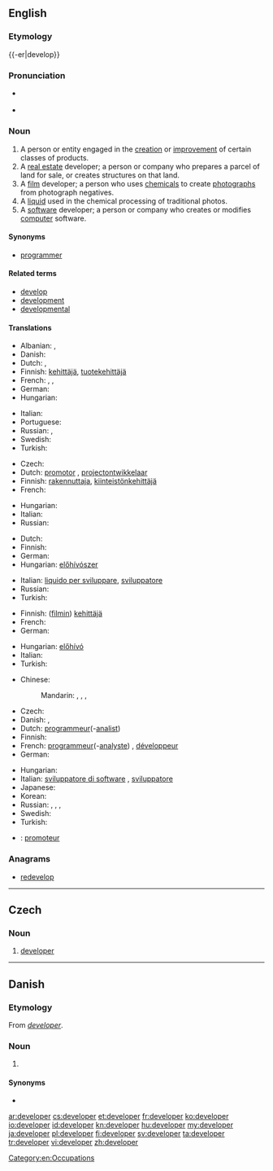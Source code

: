 ==English==
{{wikipedia|dab=developer}}
{{rft|fragment=programmer and developer}}

===Etymology===
{{-er|develop}}

===Pronunciation===
* {{a|UK}} {{IPA|/dɪˈvɛləpə(ɹ)/}}
* {{a|US}} {{IPA|/dɪˈvɛləpɚ/}}

===Noun===
{{en-noun}}

# A person or entity engaged in the [[creation]] or [[improvement]] of certain classes of products.
# A [[real estate]] developer; a person or company who prepares a parcel of land for sale, or creates structures on that land.
# A [[film]] developer; a person who uses [[chemical]]s to create [[photograph]]s from photograph negatives.
# A [[liquid]] used in the chemical processing of traditional photos.
# A [[software]] developer; a person or company who creates or modifies [[computer]] software.

====Synonyms====
* {{sense|person or company who writes computer software}} [[programmer]]

====Related terms====
* [[develop]]
* [[development]]
* [[developmental]]

====Translations====
{{trans-top|someone engaged product creation and improvement}}
* Albanian: {{t-|sq|zhvillues|m}}, {{t-|sq|zhvilluese|f}}
* Danish: {{t-|da|udvikler|c}}
* Dutch: {{t+|nl|ontwikkelaar|m}}, {{t-|nl|ontwerper|m}}
* Finnish: [[kehittäjä]], [[tuotekehittäjä]]
* French: {{t+|fr|concepteur|m}}, {{t+|fr|développeur|m}}, {{t+|fr|créateur|m}}
* German: {{t+|de|Entwickler|m}}
* Hungarian: {{t+|hu|fejlesztő}}
{{trans-mid}}
* Italian: {{t-|it|sviluppatore|m}}
* Portuguese: {{t-|pt|desenvolvidor}}
* Russian: {{t+|ru|разработчик|m|tr=razrabótčik|sc=Cyrl}}, {{t-|ru|разработчица|m|tr=razrabótčica|sc=Cyrl}}
* Swedish: {{t-|sv|utvecklare|c}}
* Turkish: {{t+|tr|geliştirici}}
{{trans-bottom}}

{{trans-top|real estate developer}}
* Czech: {{t+|cs|developer|m}}
* Dutch: [[promotor]] {{m}}, [[projectontwikkelaar]] {{m}}
* Finnish: [[rakennuttaja]], [[kiinteistönkehittäjä]]
* French: {{t+|fr|promoteur}}
{{trans-mid}}
* Hungarian: {{t+|hu|fejlesztő}}
* Italian: {{t-|it|sviluppatore|m}}
* Russian: {{t+|ru|застройщик|m|tr=zastrójščik|sc=Cyrl}}
{{trans-bottom}}

{{trans-top|liquid used in chemical film processing}}
* Dutch: {{t+|nl|ontwikkelaar|m}}
* Finnish: {{t-|fi|kehitin}}
* German: {{t+|de|Entwickler|m}}
* Hungarian: [[előhívószer]]
{{trans-mid}}
* Italian: [[liquido per sviluppare]], {{m}}[[sviluppatore]] {{m}}
* Russian: {{t+|ru|проявитель|m|tr=projavítelʹ|sc=Cyrl}}
* Turkish: {{t-|tr|developman maddesi}}
{{trans-bottom}}

{{trans-top|film developer}}
* Finnish: ([[filmi|filmin]]) [[kehittäjä]]
* French: {{t+|fr|révélateur|m}}
* German: {{t+|de|Entwickler|m}}
{{trans-mid}}
* Hungarian: [[előhívó]]
* Italian: {{t-|it|sviluppatore|m}}
* Turkish: {{t-|tr|film banyosu ilacı}}
{{trans-bottom}}

{{trans-top|software programmer}}
* Chinese:
*: Mandarin: {{t|cmn|開發人員|sc=Hani}}, {{t|cmn|开发人员|tr=kāifā rényuán|sc=Hani}}, {{t|cmn|程序員|sc=Hani}}, {{t|cmn|程序员|tr=chéngxùyuán|sc=Hani}}
* Czech: {{t-|cs|vývojář|m}}
* Danish: {{t-|da|udvikler|c}}, {{t-|da|programmør|c}}
* Dutch: [[programmeur]](-[[analist]]) {{m}}
* Finnish: {{t+|fi|ohjelmoija}}
* French: [[programmeur]](-[[analyste]]) {{m}}, [[développeur]] {{m}}
* German: {{t+|de|Entwickler|m}}
{{trans-mid}}
* Hungarian: {{t+|hu|fejlesztő}}
* Italian: [[sviluppatore di software]] {{m}}, [[sviluppatore]] {{m}}
* Japanese: {{t-|ja|プログラマー|tr=puroguramā}}
* Korean: {{t-|ko|프로그래머|tr=peurogeuraemeo|sc=Kore}}
* Russian: {{t+|ru|программист|m|tr=programmíst|sc=Cyrl}}, {{t+|ru|программистка|f|tr=programmístka|sc=Cyrl}}, {{t+|ru|разработчик|m|tr=razrabótčik|sc=Cyrl}}, {{t-|ru|разработчица|f|tr=razrabótčica|sc=Cyrl}}
* Swedish: {{t-|sv|mjukvaruutvecklare|c}}
* Turkish: {{t-|tr|yazılım uzmanı}}
{{trans-bottom}}

{{checktrans-top}}
* {{ttbc|fr}}: [[promoteur]] {{m}}
{{trans-bottom}}

===Anagrams===
* [[redevelop#English|redevelop]]

[[Category:en:Occupations]]

----

==Czech==

===Noun===
{{cs-noun|g=m}}

# [[#English|developer]] {{gloss|real estate developer}}

----

==Danish==

===Etymology===
From {{etyl|en|da}} ''[[#English|developer]]''.

===Noun===
{{da-noun|en|e}}

# {{l|en|developer}}

====Synonyms====
* {{l|da|udvikler}}

[[ar:developer]]
[[cs:developer]]
[[et:developer]]
[[fr:developer]]
[[ko:developer]]
[[io:developer]]
[[id:developer]]
[[kn:developer]]
[[hu:developer]]
[[my:developer]]
[[ja:developer]]
[[pl:developer]]
[[fi:developer]]
[[sv:developer]]
[[ta:developer]]
[[tr:developer]]
[[vi:developer]]
[[zh:developer]]